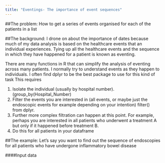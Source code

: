 ```yaml
---
title: "Eventings- The importance of event sequences"
---
```


##The problem:
How to get a series of events organised for each of the patients in a list

##The background:
I drone on about the importance of dates because much of my data analysis is based on the healthcare events that an individual experiences. Tying up all the healthcare events and the sequence in which they have happened for a patient is known as eventing.

There are many functions in R that can simplify the analysis of eventing across many patients. I normally try to understand events as they happen to individuals. I often find dplyr to be the best package to use for this kind of task This requires

1. Isolate the individual (usually by hospital number).  (group_by(Hospital_Number) 
2. Filter the events you are interested in (all events, or maybe just the endoscopic events for example depending on your intention) filter() from dplyr. 
3. Further more complex filtration can happen at this point. For example, perhaps you are interested in all patients who underwent a treatment A but only if it happened before treatment B. 
4. Do this for all patients in your dataframe

##The example:
Let's say you want to find out the sequence of endoscopies for all patients who have undergone inflammatory bowel disease


####Input data
